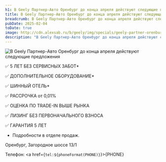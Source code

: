 ```yaml
---
h1: В Geely Партнер-Авто Оренбург до конца апреля действуют следующие предложения
title: В Geely Партнер-Авто Оренбург до конца апреля действуют следующие предложения
breadcrumb: В Geely Партнер-Авто Оренбург до конца апреля действуют следующие предложения
pubDate: 2025-02-04
toDate: true
image: http://cdn.alexsab.ru/b/geely/img/specials/geely-partner-orenburg/special-offer/special-offer-640x900.webp
description: "В Geely Партнер-Авто Оренбург до конца апреля действуют следующие предложения"
---
```


<picture>
	<source media="(min-width: 942px)" srcset="http://cdn.alexsab.ru/b/geely/img/specials/geely-partner-orenburg/special-offer/special-offer-1920x1080.webp" />
	<img src="http://cdn.alexsab.ru/b/geely/img/specials/geely-partner-orenburg/special-offer/special-offer-640x900.webp" class="w-full mb-10" alt="В Geely Партнер-Авто Оренбург до конца апреля действуют следующие предложения" />
</picture>

✅ 5 ЛЕТ БЕЗ СЕРВИСНЫХ ЗАБОТ*

✅ ДОПОЛНИТЕЛЬНОЕ ОБОРУДОВАНИЕ*

✅ ШИННЫЙ ОТЕЛЬ*

✅ PACCPОЧКA от 0,01%

✅ ОЦЕНКА ПО TRADE-IN ВЫШЕ РЫНКА

✅ ЛИЗИНГ БЕЗ ПЕРВОНАЧАЛЬНОГО ВЗНОСА

✅ ГAРАHTИЯ 5 ЛEТ

* Подробности в отделе продаж.

Оренбург, Загородное шоссе 13/1

Телефон: <a href={`tel:${phoneFormat(PHONE)}`}>{PHONE}</a>

<SpecialSalonsInfo dataFormName="Узнать подробнее. Специальные предложения" />